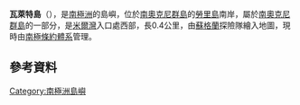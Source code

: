 {{coord|60|46|S|44|36|W|display=title}}

'''瓦萊特島'''（{{lang-en|Valette Island}}），是[[南極洲|南極洲]]的島嶼，位於[[南奧克尼群島|南奧克尼群島]]的[[勞里島|勞里島]]南岸，屬於[[南奧克尼群島|南奧克尼群島]]的一部分，是[[米爾灣|米爾灣]]入口處西部，長0.4公里，由[[蘇格蘭|蘇格蘭]]探險隊繪入地圖，現時由[[南極條約體系|南極條約體系]]管理。

==參考資料==
{{usgs-gazetteer}}

{{Antarctica-geo-stub}}
[[Category:南極洲島嶼|Category:南極洲島嶼]]